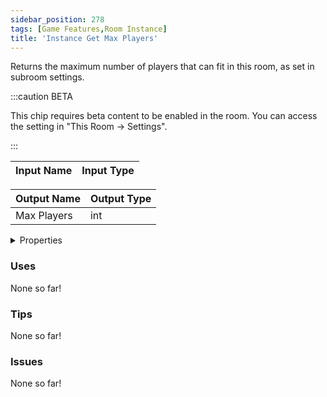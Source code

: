 ```yaml
---
sidebar_position: 278
tags: [Game Features,Room Instance]
title: 'Instance Get Max Players'
---
```


Returns the maximum number of players that can fit in this room, as set in subroom settings.

:::caution BETA

This chip requires beta content to be enabled in the room. You can access the setting in "This Room -> Settings".

:::


<EsbSvg />

| Input Name | Input Type |
|-----------|-----------|

| Output Name | Output Type |
|-----------|-----------|
| Max Players | int |


<details>
  <summary>Properties</summary>
  <div>
    <div>
    <table>
      <thead>
        <tr>
          <th>Is beta required?</th>
          <th>✅</th>
        </tr>
        <tr>
          <th>Is this chip a trolling risk?</th>
          <th>❌</th>
        </tr>
        <tr>
          <th>Is this chip a role assignment risk?</th>
          <th>❌</th>
        </tr>
        <tr>
          <th>Chip UUID</th>
          <th>af660f62-d086-4731-ab9d-9a8e8a25c77e</th>
        </tr>
      </thead>
    </table>
    </div>
  </div>
</details>

### Uses

None so far!

### Tips

None so far!

### Issues

None so far!